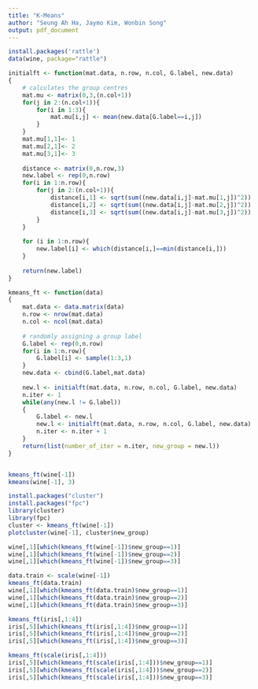 ```yaml
---
title: "K-Means"
author: "Seung Ah Ha, Jaymo Kim, Wonbin Song"
output: pdf_document
---
```



```r
install.packages('rattle')
data(wine, package="rattle")

initialft <- function(mat.data, n.row, n.col, G.label, new.data)
{
    # calculates the group centres
    mat.mu <- matrix(0,3,(n.col+1))
    for(j in 2:(n.col+1)){
        for(i in 1:3){
            mat.mu[i,j] <- mean(new.data[G.label==i,j])
        }
    }
    mat.mu[1,1]<- 1
    mat.mu[2,1]<- 2
    mat.mu[3,1]<- 3
    
    distance <- matrix(0,n.row,3)
    new.label <- rep(0,n.row)
    for(i in 1:n.row){
        for(j in 2:(n.col+1)){
            distance[i,1] <- sqrt(sum((new.data[i,j]-mat.mu[1,j])^2))
            distance[i,2] <- sqrt(sum((new.data[i,j]-mat.mu[2,j])^2))
            distance[i,3] <- sqrt(sum((new.data[i,j]-mat.mu[3,j])^2))
        }
    }
    
    for (i in 1:n.row){
        new.label[i] <- which(distance[i,]==min(distance[i,]))
    }
    
    return(new.label)
}

kmeans_ft <- function(data)
{
    mat.data <- data.matrix(data)
    n.row <- nrow(mat.data)
    n.col <- ncol(mat.data)
    
    # randomly assigning a group label
    G.label <- rep(0,n.row)
    for(i in 1:n.row){
        G.label[i] <- sample(1:3,1)
    }
    new.data <- cbind(G.label,mat.data)
    
    new.l <- initialft(mat.data, n.row, n.col, G.label, new.data)
    n.iter <- 1
    while(any(new.l != G.label))
    {
        G.label <- new.l
        new.l <- initialft(mat.data, n.row, n.col, G.label, new.data)
        n.iter <- n.iter + 1
    }
    return(list(number_of_iter = n.iter, new_group = new.l))
}


kmeans_ft(wine[-1]) 
kmeans(wine[-1], 3)

install.packages("cluster")
install.packages("fpc")
library(cluster)
library(fpc)
cluster <- kmeans_ft(wine[-1])
plotcluster(wine[-1], cluster$new_group)

wine[,1][which(kmeans_ft(wine[-1])$new_group==1)]
wine[,1][which(kmeans_ft(wine[-1])$new_group==2)]
wine[,1][which(kmeans_ft(wine[-1])$new_group==3)]

data.train <- scale(wine[-1])
kmeans_ft(data.train)
wine[,1][which(kmeans_ft(data.train)$new_group==1)]
wine[,1][which(kmeans_ft(data.train)$new_group==2)]
wine[,1][which(kmeans_ft(data.train)$new_group==3)]

kmeans_ft(iris[,1:4])
iris[,5][which(kmeans_ft(iris[,1:4])$new_group==1)]
iris[,5][which(kmeans_ft(iris[,1:4])$new_group==2)]
iris[,5][which(kmeans_ft(iris[,1:4])$new_group==3)]

kmeans_ft(scale(iris[,1:4]))
iris[,5][which(kmeans_ft(scale(iris[,1:4]))$new_group==1)]
iris[,5][which(kmeans_ft(scale(iris[,1:4]))$new_group==2)]
iris[,5][which(kmeans_ft(scale(iris[,1:4]))$new_group==3)]
```

